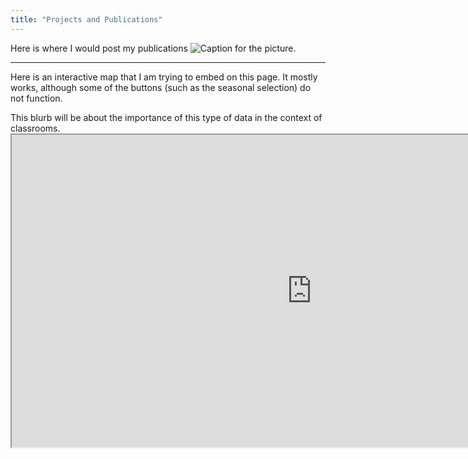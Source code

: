```yaml
---
title: "Projects and Publications"
---
```



Here is where I would post my publications
![Caption for the picture.](if_i_had_one.jpg)

---

Here is an interactive map that I am trying to embed on this page. It mostly works, although some of the buttons (such as the seasonal selection) do not function.

This blurb will be about the importance of this type of data in the context of classrooms. <iframe src="https://irosenthal.github.io/falklands_course.html?fbclid=IwAR2sroycxPojte7xKbVdlwloo5RfOxeZNtv_iTTVvVAy09KaSH0W3sNMEes" title="falklands_kelp" width="960" height="500" data-external="1"></iframe>
